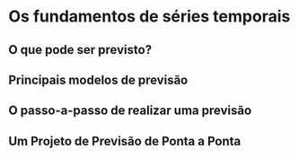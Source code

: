 # Os fundamentos de séries temporais 

## O que pode ser previsto?

## Principais modelos de previsão

## O passo-a-passo de realizar uma previsão



## Um Projeto de Previsão de Ponta a Ponta
